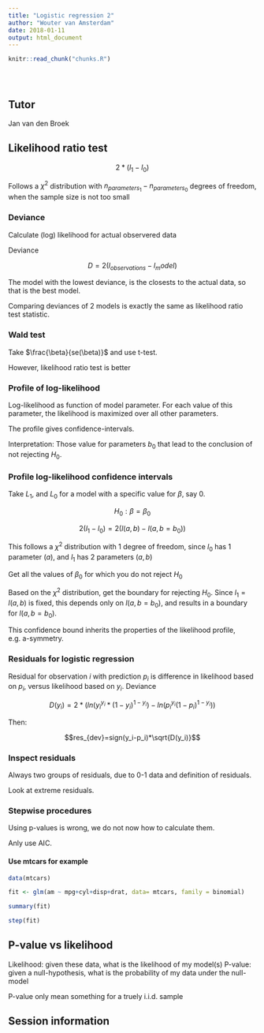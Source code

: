 ```yaml
---
title: "Logistic regression 2"
author: "Wouter van Amsterdam"
date: 2018-01-11
output: html_document
---
```


<!-- The file analysis/chunks.R contains chunks that define default settings
shared across the workflowr files. -->
```r
knitr::read_chunk("chunks.R")
```

<!-- Update knitr chunk options -->
```r
```

<!-- Insert the date the file was last updated -->
```r
```

<!-- Insert the code version (Git commit SHA1) if Git repository exists and R
 package git2r is installed -->
```r
```

<!-- Add your analysis here -->

## Tutor
Jan van den Broek

## Likelihood ratio test

$$2*(l_1 - l_0)$$

Follows a $\chi^2$ distribution with $n_{parameters_1} - n_{parameters_0}$ degrees of freedom, when the sample size is not too small

### Deviance

Calculate (log) likelihood for actual observered data

Deviance

$$D = 2 (l_{observations} - l_model)$$

The model with the lowest deviance, is the closests to the actual data, 
so that is the best model.

Comparing deviances of 2 models is exactly the same as likelihood ratio test statistic.

### Wald test

Take $\frac{\beta}{se(\beta)}$ and use t-test.

However, likelihood ratio test is better

### Profile of log-likelihood

Log-likelihood as function of model parameter. 
For each value of this parameter, the likelihood is maximized over all other parameters.

The profile gives confidence-intervals.

Interpretation:
Those value for parameters $b_0$ that lead to the conclusion of not rejecting $H_0$.

### Profile log-likelihood confidence intervals

Take $L_1$, and $L_0$ for a model with a specific value for $\beta$, say 0.

$$H_0: \beta = \beta_0$$

$$2(l_1 - l_0) = 2(l(a,b) - l(a, b = b_0))$$

This follows a $\chi^2$ distribution with 1 degree of freedom, 
since $l_0$ has 1 parameter ($a$), and $l_1$ has 2 parameters ($a,b$)

Get all the values of $\beta_0$ for which you do not reject $H_0$

Based on the $\chi^2$ distribution, get the boundary for rejecting $H_0$.
Since $l_1 = l(a, b)$ is fixed, this depends only on $l(a, b = b_0)$,
and results in a boundary for $l(a, b = b_0)$.

This confidence bound inherits the properties of the likelihood profile, 
e.g. a-symmetry.

### Residuals for logistic regression

Residual for observation $i$ with prediction $p_i$ is difference in 
likelihood based on ${p_i}$,
versus likelihood based on $y_i$. Deviance

$$D(y_i) = 2 * (ln(y_i^{y_i}*(1-y_i)^{1-y_i}) - ln(p_i^{y_i}(1-p_i)^{1-y_i}))$$

Then:

$$res_{dev}=sign(y_i-p_i)*\sqrt{D(y_i)}$$

### Inspect residuals

Always two groups of residuals, due to 0-1 data and definition of residuals.

Look at extreme residuals.


### Stepwise procedures

Using p-values is wrong, we do not now how to calculate them.

Anly use AIC.


#### Use mtcars for example
```r
data(mtcars)

fit <- glm(am ~ mpg+cyl+disp+drat, data= mtcars, family = binomial)

summary(fit)

step(fit)
```

## P-value vs likelihood

Likelihood: given these data, what is the likelihood of my model(s)
P-value: given a null-hypothesis, what is the probability of my data under 
the null-model

P-value only mean something for a truely i.i.d. sample

## Session information

<!-- Insert the session information into the document -->
```r
```
